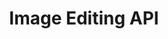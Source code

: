 ---
title: Image Editing API
description: Tap into Galadriel's image generation network. Follows the same schema as OpenAI's image generation API.
openapi: post /v1/images/edits
api: 'POST https://api.galadriel.com/v1/images/edits'
authMethod: "bearer"
---